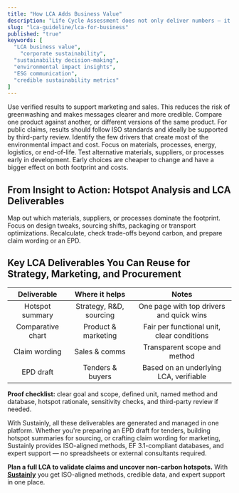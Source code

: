 ```yaml
---
title: "How LCA Adds Business Value"
description: "Life Cycle Assessment does not only deliver numbers – it delivers decisions. It helps teams see where the real impacts are, compare fairly, and build credible evidence for both internal strategy and external communication."
slug: "lca-guideline/lca-for-business"
published: "true"
keywords: [
  "LCA business value",
    "corporate sustainability",
  "sustainability decision-making",
  "environmental impact insights",
  "ESG communication",
  "credible sustainability metrics"
]
---
```


<AccordionGroup>
  <Accordion title="Communicate with confidence" icon="trumpet" iconType="light">
    Use verified results to support marketing and sales. This reduces the risk of greenwashing and makes messages clearer and more credible.
  </Accordion>
  <Accordion title="Comparative LCAs" icon="circle" iconType="light">
    Compare one product against another, or different versions of the same product. For public claims, results should follow ISO standards and ideally be supported by third-party review.
  </Accordion>
  <Accordion title="Hotspot analysis" icon="fire" iconType="light">
    Identify the few drivers that create most of the environmental impact and cost. Focus on materials, processes, energy, logistics, or end-of-life.
  </Accordion>
  <Accordion title="Design & R&D guidance" iconType="light">
    Test alternative materials, suppliers, or processes early in development. Early choices are cheaper to change and have a bigger effect on both footprint and costs.
  </Accordion>
</AccordionGroup>

## From Insight to Action: Hotspot Analysis and LCA Deliverables

<Steps>
  <Step title="Identify top 3 hotspots">
    Map out which materials, suppliers, or processes dominate the footprint.
  </Step>
  <Step title="Pick high-leverage changes">
    Focus on design tweaks, sourcing shifts, packaging or transport optimizations.
  </Step>
  <Step title="Validate and communicate">
    Recalculate, check trade-offs beyond carbon, and prepare claim wording or an EPD.
  </Step>
</Steps>

## Key LCA Deliverables You Can Reuse for Strategy, Marketing, and Procurement

| **Deliverable**   | **Where it helps**      | **Notes**                                  |
| :---------------: | :---------------------: | :----------------------------------------: |
| Hotspot summary   | Strategy, R&D, sourcing | One page with top drivers and quick wins   |
| Comparative chart | Product & marketing     | Fair per functional unit, clear conditions |
| Claim wording     | Sales & comms           | Transparent scope and method               |
| EPD draft         | Tenders & buyers        | Based on an underlying LCA, verifiable     |

**Proof checklist:** clear goal and scope, defined unit, named method and database, hotspot rationale, sensitivity checks, and third-party review if needed.

With Sustainly, all these deliverables are generated and managed in one platform. Whether you're preparing an EPD draft for tenders, building hotspot summaries for sourcing, or crafting claim wording for marketing, Sustainly provides ISO-aligned methods, EF 3.1-compliant databases, and expert support — no spreadsheets or external consultants required.

**Plan a full LCA to validate claims and uncover non-carbon hotspots.** With [**Sustainly**](https://learn.sustainly.ai/4.Tutorials/3.simple-example) you get ISO-aligned methods, credible data, and expert support in one place.